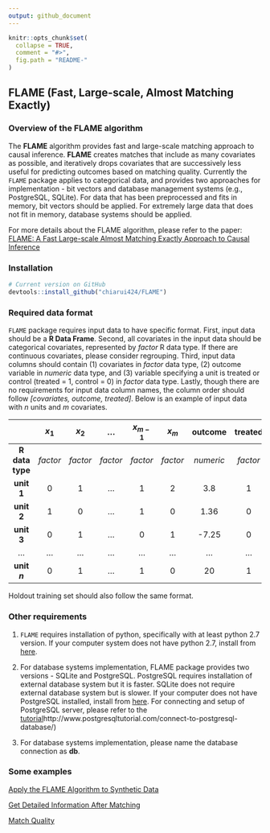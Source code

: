 ```yaml
---
output: github_document
---
```


<!-- README.md is generated from README.Rmd. Please edit that file -->

```r
knitr::opts_chunk$set(
  collapse = TRUE,
  comment = "#>",
  fig.path = "README-"
)
```


## FLAME (Fast, Large-scale, Almost Matching Exactly)

### Overview of the FLAME algorithm 

The **FLAME** algorithm provides fast and large-scale matching approach to causal inference. **FLAME** creates matches that include as many covariates as possible, and iteratively drops covariates that are successively less useful for predicting outcomes based on matching quality. Currently the `FLAME` package applies to categorical data, and provides two approaches for implementation - bit vectors and database management systems (e.g., PostgreSQL, SQLite). For data that has been preprocessed and fits in memory, bit vectors should be applied. For extremely large data that does not fit in memory, database systems should be applied.

For more details about the FLAME algorithm, please refer to the paper: [FLAME: A Fast Large-scale Almost Matching Exactly Approach to Causal Inference ](https://arxiv.org/pdf/1707.06315.pdf)

### Installation  

```r
# Current version on GitHub
devtools::install_github("chiarui424/FLAME") 
```

### Required data format

`FLAME` package requires input data to have specific format. First, input data should be a **R Data Frame**. Second, all covariates in the input data should be categorical covariates, represented by *factor* R data type. If there are continuous covariates, please consider regrouping. Third, input data columns should contain (1) covariates in *factor* data type, (2) outcome variable in *numeric* data type, and (3) variable specifying a unit is treated or control (treated = 1, control = 0) in *factor* data type. Lastly, though there are no requirements for input data column names, the column order should follow *[covariates, outcome, treated]*. Below is an example of input data with $n$ units and $m$ covariates.


|              | **$x_1$** | **$x_2$** | **...** | **$x_{m-1}$** | **$x_m$** | **outcome** | **treated** |
| :---:        | :---:     | :---:     | :---:   | :---:         | :---:     | :---:       | :---:       | 
| **R data type**| *factor*| *factor*  | *factor*| *factor*      | *factor*  | *numeric*   | *factor*    |
| **unit 1**   | 0         | 1         | ...     | 1             | 2         | 3.8         | 1           |
| **unit 2**   | 1         | 0         | ...     | 1             | 0         | 1.36        | 0           |
| **unit 3**   | 0         | 1         | ...     | 0             | 1         | -7.25       | 0           |
| ...          | ...       | ...       | ...     | ...           | ...       | ...         | ...         |
| **unit $n$** | 0         | 1         | ...     | 1             | 0         | 20          | 1           |


Holdout training set should also follow the same format.

### Other requirements

1. `FLAME` requires installation of python, specifically with at least python 2.7 version. If your computer system does not have python 2.7, install from [here](https://www.python.org/downloads/). 

2. For database systems implementation, FLAME package provides two versions - SQLite and PostgreSQL. PostgreSQL requires installation of external database system but it is faster. SQLite does not require external database system but is slower. If your computer does not have PostgreSQL installed, install from [here](https://www.postgresql.org/download/). For connecting and setup of PostgreSQL server, please refer to the [tutorial]( at \url{)http://www.postgresqltutorial.com/connect-to-postgresql-database/)

3. For database systems implementation, please name the database connection as **db**.

### Some examples 

[Apply the FLAME Algorithm to Synthetic Data](articles/Synthetic_Data.html)   


[Get Detailed Information After Matching](articles/CATE.html)  


[Match Quality](articles/Matching_Quality.html)  
